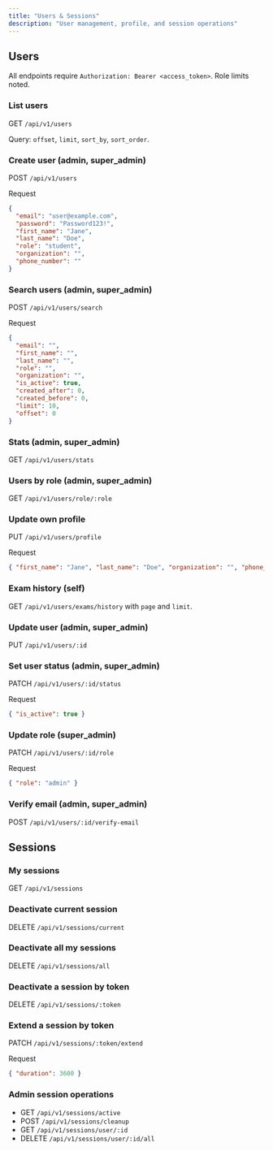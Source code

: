 ```yaml
---
title: "Users & Sessions"
description: "User management, profile, and session operations"
---
```


## Users

All endpoints require `Authorization: Bearer <access_token>`. Role limits noted.

### List users

GET `/api/v1/users`

Query: `offset`, `limit`, `sort_by`, `sort_order`.

### Create user (admin, super_admin)

POST `/api/v1/users`

Request
```json
{
  "email": "user@example.com",
  "password": "Password123!",
  "first_name": "Jane",
  "last_name": "Doe",
  "role": "student",
  "organization": "",
  "phone_number": ""
}
```

### Search users (admin, super_admin)

POST `/api/v1/users/search`

Request
```json
{
  "email": "",
  "first_name": "",
  "last_name": "",
  "role": "",
  "organization": "",
  "is_active": true,
  "created_after": 0,
  "created_before": 0,
  "limit": 10,
  "offset": 0
}
```

### Stats (admin, super_admin)

GET `/api/v1/users/stats`

### Users by role (admin, super_admin)

GET `/api/v1/users/role/:role`

### Update own profile

PUT `/api/v1/users/profile`

Request
```json
{ "first_name": "Jane", "last_name": "Doe", "organization": "", "phone_number": "" }
```

### Exam history (self)

GET `/api/v1/users/exams/history` with `page` and `limit`.

### Update user (admin, super_admin)

PUT `/api/v1/users/:id`

### Set user status (admin, super_admin)

PATCH `/api/v1/users/:id/status`

Request
```json
{ "is_active": true }
```

### Update role (super_admin)

PATCH `/api/v1/users/:id/role`

Request
```json
{ "role": "admin" }
```

### Verify email (admin, super_admin)

POST `/api/v1/users/:id/verify-email`

## Sessions

### My sessions

GET `/api/v1/sessions`

### Deactivate current session

DELETE `/api/v1/sessions/current`

### Deactivate all my sessions

DELETE `/api/v1/sessions/all`

### Deactivate a session by token

DELETE `/api/v1/sessions/:token`

### Extend a session by token

PATCH `/api/v1/sessions/:token/extend`

Request
```json
{ "duration": 3600 }
```

### Admin session operations

- GET `/api/v1/sessions/active`
- POST `/api/v1/sessions/cleanup`
- GET `/api/v1/sessions/user/:id`
- DELETE `/api/v1/sessions/user/:id/all`


